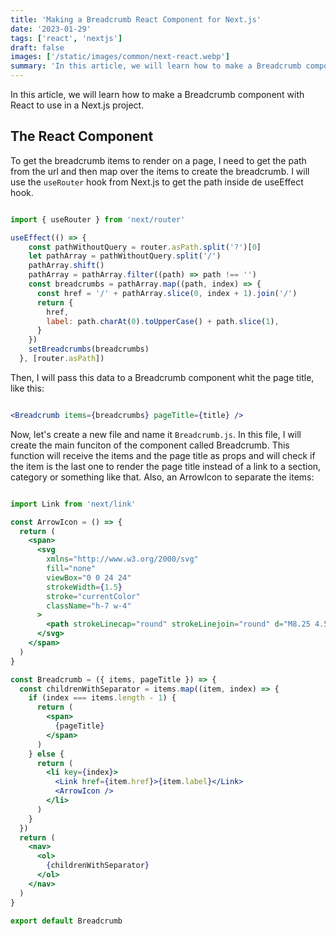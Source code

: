 ```yaml
---
title: 'Making a Breadcrumb React Component for Next.js'
date: '2023-01-29'
tags: ['react', 'nextjs']
draft: false
images: ['/static/images/common/next-react.webp']
summary: 'In this article, we will learn how to make a Breadcrumb component with React to a Next.js project.'
---
```


In this article, we will learn how to make a Breadcrumb component with React to use in a Next.js project.

## The React Component

To get the breadcrumb items to render on a page, I need to get the path from the url and then map over the items to create the breadcrumb. I will use the `useRouter` hook from Next.js to get the path inside de useEffect hook.

```jsx

import { useRouter } from 'next/router'

useEffect(() => {
    const pathWithoutQuery = router.asPath.split('?')[0]
    let pathArray = pathWithoutQuery.split('/')
    pathArray.shift()
    pathArray = pathArray.filter((path) => path !== '')
    const breadcrumbs = pathArray.map((path, index) => {
      const href = '/' + pathArray.slice(0, index + 1).join('/')
      return {
        href,
        label: path.charAt(0).toUpperCase() + path.slice(1),
      }
    })
    setBreadcrumbs(breadcrumbs)
  }, [router.asPath])

```

Then, I will pass this data to a Breadcrumb component whit the page title, like this:

```jsx

<Breadcrumb items={breadcrumbs} pageTitle={title} />

```

Now, let's create a new file and name it `Breadcrumb.js`. In this file, I will create the main funciton of the component called Breadcrumb. This function will receive the items and the page title as props and will check if the item is the last one to render the page title instead of a link to a section, category or something like that. Also, an ArrowIcon to separate the items:

```jsx

import Link from 'next/link'

const ArrowIcon = () => {
  return (
    <span>
      <svg
        xmlns="http://www.w3.org/2000/svg"
        fill="none"
        viewBox="0 0 24 24"
        strokeWidth={1.5}
        stroke="currentColor"
        className="h-7 w-4"
      >
        <path strokeLinecap="round" strokeLinejoin="round" d="M8.25 4.5l7.5 7.5-7.5 7.5" />
      </svg>
    </span>
  )
}

const Breadcrumb = ({ items, pageTitle }) => {
  const childrenWithSeparator = items.map((item, index) => {
    if (index === items.length - 1) {
      return (
        <span>
          {pageTitle}
        </span>
      )
    } else {
      return (
        <li key={index}>
          <Link href={item.href}>{item.label}</Link>
          <ArrowIcon />
        </li>
      )
    }
  })
  return (
    <nav>
      <ol>
        {childrenWithSeparator}
      </ol>
    </nav>
  )
}

export default Breadcrumb

```




